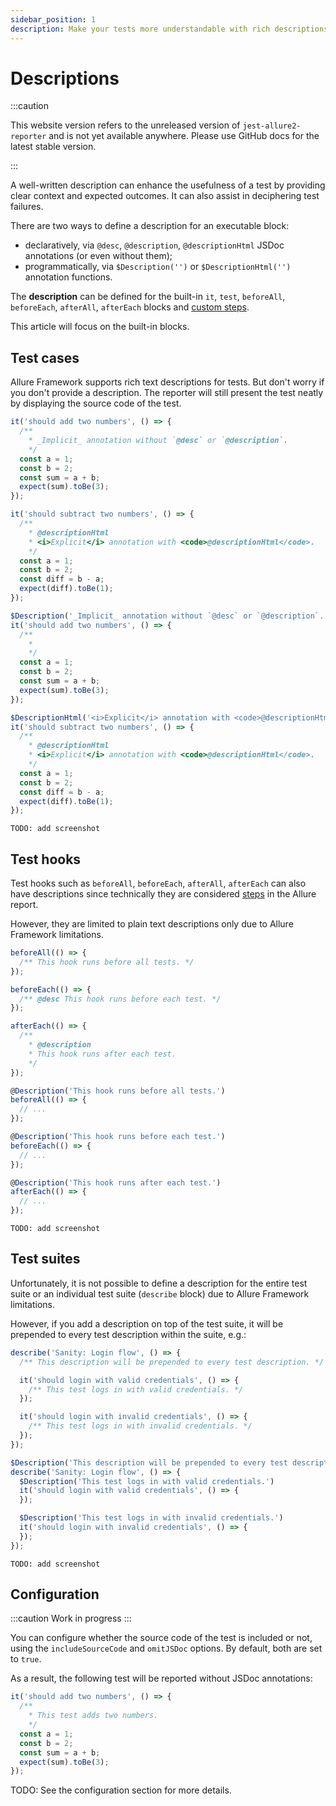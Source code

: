 ```yaml
---
sidebar_position: 1
description: Make your tests more understandable with rich descriptions
---
```



# Descriptions

:::caution

This website version refers to the unreleased version of `jest-allure2-reporter` and is not yet available
anywhere. Please use GitHub docs for the latest stable version.

:::

A well-written description can enhance the usefulness of a test by providing clear context and expected outcomes. It can also assist in deciphering test failures.

There are two ways to define a description for an executable block:

* declaratively, via `@desc`, `@description`, `@descriptionHtml` JSDoc annotations (or even without them);
* programmatically, via `$Description('')` or `$DescriptionHtml('')` annotation functions.

The **description** can be defined for the built-in `it`, `test`, `beforeAll`, `beforeEach`, `afterAll`, `afterEach` blocks and [custom steps](steps.mdx).

This article will focus on the built-in blocks.

## Test cases

Allure Framework supports rich text descriptions for tests. But don't worry if you don't provide a description. The reporter will still present the test neatly by displaying the source code of the test.

<Tabs groupId="approach">
  <TabItem value="jsdoc" label="JSDoc">

```js
it('should add two numbers', () => {
  /**
    * _Implicit_ annotation without `@desc` or `@description`.
    */
  const a = 1;
  const b = 2;
  const sum = a + b;
  expect(sum).toBe(3);
});

it('should subtract two numbers', () => {
  /**
    * @descriptionHtml
    * <i>Explicit</i> annotation with <code>@descriptionHtml</code>.
    */
  const a = 1;
  const b = 2;
  const diff = b - a;
  expect(diff).toBe(1);
});
```

  </TabItem>
  <TabItem value="dsl" label="Function">

```js
$Description('_Implicit_ annotation without `@desc` or `@description`.')
it('should add two numbers', () => {
  /**
    *
    */
  const a = 1;
  const b = 2;
  const sum = a + b;
  expect(sum).toBe(3);
});

$DescriptionHtml('<i>Explicit</i> annotation with <code>@descriptionHtml</code>.')
it('should subtract two numbers', () => {
  /**
    * @descriptionHtml
    * <i>Explicit</i> annotation with <code>@descriptionHtml</code>.
    */
  const a = 1;
  const b = 2;
  const diff = b - a;
  expect(diff).toBe(1);
});
```

  </TabItem>
  <TabItem value="demo" label="Demo">

    TODO: add screenshot

  </TabItem>
</Tabs>

## Test hooks

Test hooks such as `beforeAll`, `beforeEach`, `afterAll`, `afterEach` can also have descriptions since technically they are considered [steps](steps.mdx) in the Allure report.

However, they are limited to plain text descriptions only due to Allure Framework limitations.

<Tabs groupId="approach">
  <TabItem value="jsdoc" label="JSDoc">

```js
beforeAll(() => {
  /** This hook runs before all tests. */
});

beforeEach(() => {
  /** @desc This hook runs before each test. */
});

afterEach(() => {
  /**
    * @description
    * This hook runs after each test.
    */
});
```

  </TabItem>
  <TabItem value="dsl" label="Function">

```js
@Description('This hook runs before all tests.')
beforeAll(() => {
  // ...
});

@Description('This hook runs before each test.')
beforeEach(() => {
  // ...
});

@Description('This hook runs after each test.')
afterEach(() => {
  // ...
});
```

  </TabItem>
  <TabItem value="demo" label="Demo">

    TODO: add screenshot

  </TabItem>
</Tabs>


## Test suites

Unfortunately, it is not possible to define a description for the entire test suite or an individual test suite (`describe` block) due to Allure Framework limitations.

However, if you add a description on top of the test suite, it will be prepended to every test description within the suite, e.g.:

<Tabs groupId="approach">
  <TabItem value="jsdoc" label="JSDoc">

```js
describe('Sanity: Login flow', () => {
  /** This description will be prepended to every test description. */

  it('should login with valid credentials', () => {
    /** This test logs in with valid credentials. */
  });

  it('should login with invalid credentials', () => {
    /** This test logs in with invalid credentials. */
  });
});
```

  </TabItem>
  <TabItem value="dsl" label="Function">

```js
$Description('This description will be prepended to every test description.')
describe('Sanity: Login flow', () => {
  $Description('This test logs in with valid credentials.')
  it('should login with valid credentials', () => {
  });

  $Description('This test logs in with invalid credentials.')
  it('should login with invalid credentials', () => {
  });
});
```

  </TabItem>
  <TabItem value="demo" label="Demo">

    TODO: add screenshot

  </TabItem>
</Tabs>

## Configuration

:::caution Work in progress
:::

You can configure whether the source code of the test is included or not, using the `includeSourceCode` and `omitJSDoc` options. By default, both are set to `true`.

As a result, the following test will be reported without JSDoc annotations:

```js
it('should add two numbers', () => {
  /**
    * This test adds two numbers.
    */
  const a = 1;
  const b = 2;
  const sum = a + b;
  expect(sum).toBe(3);
});
```

TODO: See the configuration section for more details.
